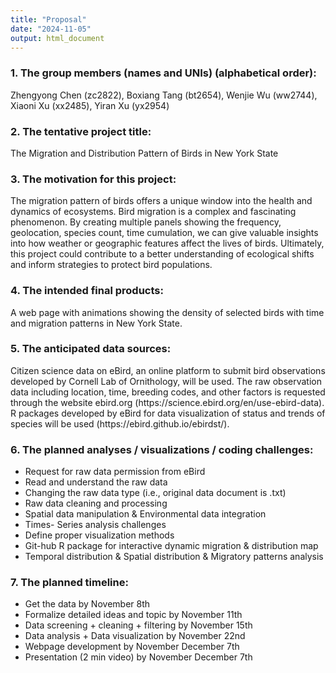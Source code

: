 ```yaml
---
title: "Proposal"
date: "2024-11-05"
output: html_document
---
```


### 1. The group members (names and UNIs) (alphabetical order):
Zhengyong Chen (zc2822), Boxiang Tang (bt2654), Wenjie Wu (ww2744), Xiaoni Xu (xx2485), Yiran Xu (yx2954)

### 2. The tentative project title:
The Migration and Distribution Pattern of Birds in New York State

### 3. The motivation for this project:
The migration pattern of birds offers a unique window into the health and dynamics of ecosystems. Bird migration is a complex and fascinating phenomenon. By creating multiple panels showing the frequency, geolocation, species count, time cumulation, we can give valuable insights into how weather or geographic features affect the lives of birds. Ultimately, this project could contribute to a better understanding of ecological shifts and inform strategies to protect bird populations.

### 4. The intended final products:
A web page with animations showing the density of selected birds with time and migration patterns in New York State.

### 5. The anticipated data sources:
Citizen science data on eBird, an online platform to submit bird observations developed by Cornell Lab of Ornithology, will be used. The raw observation data including location, time, breeding codes, and other factors is requested through the website ebird.org (https://science.ebird.org/en/use-ebird-data). R packages developed by eBird for data visualization of status and trends of species will be used (https://ebird.github.io/ebirdst/).

### 6. The planned analyses / visualizations / coding challenges:
*   Request for raw data permission from eBird
*   Read and understand the raw data
*   Changing the raw data type (i.e., original data document is .txt)
*   Raw data cleaning and processing
*   Spatial data manipulation & Environmental data integration
*   Times- Series analysis challenges
*   Define proper visualization methods
*   Git-hub R package for interactive dynamic migration & distribution map
*   Temporal distribution & Spatial distribution & Migratory patterns analysis

### 7. The planned timeline:
*   Get the data by November 8th
*   Formalize detailed ideas and topic by November 11th
*   Data screening + cleaning + filtering by November 15th
*   Data analysis + Data visualization by November 22nd
*   Webpage development by November December 7th
*   Presentation (2 min video) by November December 7th